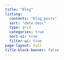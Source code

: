 ```yaml
---
title: "Blog"
listing:
  contents: "blog_posts"
  sort: "date desc"
  type: grid
  categories: true
  sort-ui: true
  filter-ui: true
page-layout: full
title-block-banner: false
---
```

